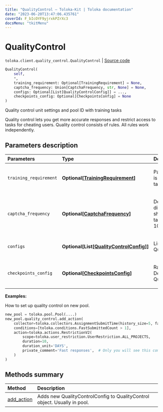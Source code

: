 ```yaml
---
title: "QualityControl — Toloka-Kit | Toloka documentation"
date: "2023-06-20T13:47:06.435761"
coverId: F_bIcOYF9yjrxkPZrXc3
docsMenu: "tkitMenu"
---
```


# QualityControl

`toloka.client.quality_control.QualityControl` | [Source code](https://github.com/Toloka/toloka-kit/blob/v1.2.0/src/client/quality_control.py#L26)

```python
QualityControl(
    self,
    *,
    training_requirement: Optional[TrainingRequirement] = None,
    captcha_frequency: Union[CaptchaFrequency, str, None] = None,
    configs: Optional[List[QualityControlConfig]] = ...,
    checkpoints_config: Optional[CheckpointsConfig] = None
)
```

Quality control unit settings and pool ID with training tasks

Quality control lets you get more accurate responses and restrict access to tasks for cheating users.
Quality control consists of rules. All rules work independently.

## Parameters description

| Parameters | Type | Description |
| :----------| :----| :-----------|
`training_requirement`|**Optional\[[TrainingRequirement](/docs/toloka-kit/reference/toloka.client.quality_control.QualityControl.TrainingRequirement)\]**|<p>Parameters of the training pool that is linked to the pool with the main tasks.</p>
`captcha_frequency`|**Optional\[[CaptchaFrequency](/docs/toloka-kit/reference/toloka.client.quality_control.QualityControl.CaptchaFrequency)\]**|<p>Deprecated. Frequency of captcha display (By default, captcha is not shown): LOW - show every 20 tasks. MEDIUM, HIGH - show every 10 tasks.</p>
`configs`|**Optional\[List\[[QualityControlConfig](/docs/toloka-kit/reference/toloka.client.quality_control.QualityControl.QualityControlConfig)\]\]**|<p>List of quality control units. See QualityControl.QualityControlConfig</p>
`checkpoints_config`|**Optional\[[CheckpointsConfig](/docs/toloka-kit/reference/toloka.client.quality_control.QualityControl.CheckpointsConfig)\]**|<p>Random check majority opinion. Detailed description in QualityControl.CheckpointsConfig.</p>

**Examples:**

How to set up quality control on new pool.

```python
new_pool = toloka.pool.Pool(....)
new_pool.quality_control.add_action(
    collector=toloka.collectors.AssignmentSubmitTime(history_size=5, fast_submit_threshold_seconds=20),
    conditions=[toloka.conditions.FastSubmittedCount > 1],
    action=toloka.actions.RestrictionV2(
        scope=toloka.user_restriction.UserRestriction.ALL_PROJECTS,
        duration=10,
        duration_unit='DAYS',
        private_comment='Fast responses',  # Only you will see this comment
    )
)
```

## Methods summary

| Method | Description |
| :------| :-----------|
[add_action](/docs/toloka-kit/reference/toloka.client.quality_control.QualityControl.add_action)| Adds new QualityControlConfig to QualityControl object. Usually in pool.